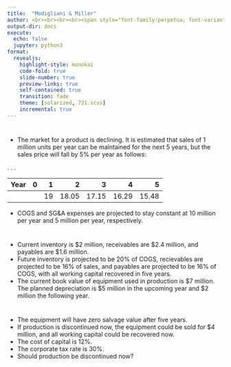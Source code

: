 ```yaml
---
title:  "Modigliani & Miller"
author: <br><br><br><br><span style="font-family:perpetua; font-variant:small-caps; color:#606060;">Kerry Back</span><br><br><img src="RiceBusiness-transparent-logo-sm.png"  height=80>
output-dir: docs
execute:
  echo: false
  jupyter: python3
format: 
  revealjs:
    highlight-style: monokai
    code-fold: true
    slide-number: true
    preview-links: true
    self-contained: true
    transition: fade
    theme: [solarized, 721.scss]
    incremental: true
---
```


# 

- The market for a product is declining.  It is estimated that sales of 1 million units per year can be maintained for the next 5 years, but the sales price will fall by 5% per year as follows:


. . .

| Year | 0 | 1 | 2 | 3 | 4 | 5 |
|:---|---:|---:|---:|---:|---:|---:|
| | |  19 | 18.05 | 17.15 | 16.29 | 15.48 |

- COGS and SG&A expenses are projected to stay constant at 10 million per year and 5 million per year, respectively.

#

- Current inventory is $2 million, receivables are $2.4 million, and payables are $1.6 million.  
- Future inventory is projected to be 20% of COGS, recievables are projected to be 16% of sales, and payables are projected to be 16% of COGS, with all working capital recovered in five years.
- The current book value of equipment used in production is $7 million.  The planned depreciation is $5 million in the upcoming year and $2 million the following year.


# 

- The equipment will have zero salvage value after five years.
- If production is discontinued now, the equipment could be sold for $4 million, and all working capital could be recovered now.
- The cost of capital is 12%.
- The corporate tax rate is 30%.
- Should production be discontinued now?


